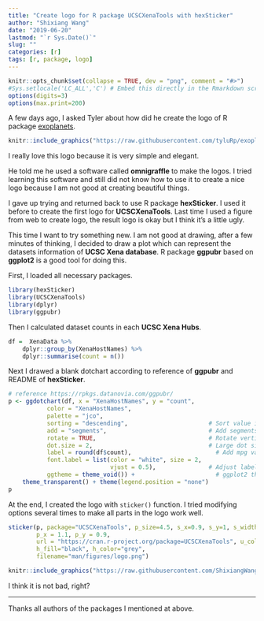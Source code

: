 ```yaml
---
title: "Create logo for R package UCSCXenaTools with hexSticker"
author: "Shixiang Wang"
date: "2019-06-20"
lastmod: "`r Sys.Date()`"
slug: ""
categories: [r]
tags: [r, package, logo]
---
```


```r
knitr::opts_chunk$set(collapse = TRUE, dev = "png", comment = "#>")
#Sys.setlocale('LC_ALL','C') # Embed this directly in the Rmarkdown script that contains the Chinese character comment
options(digits=3)
options(max.print=200)
```

A few days ago, I asked Tyler about how did he create the logo of R package [exoplanets](https://github.com/tyluRp/exoplanets). 

```r
knitr::include_graphics("https://raw.githubusercontent.com/tyluRp/exoplanets/master/man/figures/logo.png")
```

I really love this logo because it is very simple and elegant.

He told me he used a software called **omnigraffle** to make the logos. I tried learning this software and still did not know how to use it to create a nice logo because I am not good at creating beautiful things.

I gave up trying and returned back to use R package **hexSticker**. I used it before to create the first logo 
for **UCSCXenaTools**. Last time I used a figure from web to create logo, the result logo is okay but I think it's a little ugly. 

This time I want to try something new. I am not good at drawing, after a few minutes of thinking, 
I decided to draw a plot which can represent the datasets information of **UCSC Xena database**. 
R package **ggpubr** based on **ggplot2** is a good tool for doing this.  

First, I loaded all necessary packages.

```r
library(hexSticker)
library(UCSCXenaTools)
library(dplyr)
library(ggpubr)
```

Then I calculated dataset counts in each **UCSC Xena Hubs**.

```r
df =  XenaData %>%
    dplyr::group_by(XenaHostNames) %>%
    dplyr::summarise(count = n())
```

Next I drawed a blank dotchart according to reference of **ggpubr** and README of **hexSticker**.

```r
# reference https://rpkgs.datanovia.com/ggpubr/
p <- ggdotchart(df, x = "XenaHostNames", y = "count",
           color = "XenaHostNames",
           palette = "jco",
           sorting = "descending",                       # Sort value in descending order
           add = "segments",                             # Add segments from y = 0 to dots
           rotate = TRUE,                                # Rotate vertically
           dot.size = 2,                                 # Large dot size
           label = round(df$count),                        # Add mpg values as dot labels
           font.label = list(color = "white", size = 2,
                             vjust = 0.5),               # Adjust label parameters
           ggtheme = theme_void()) +                       # ggplot2 theme
    theme_transparent() + theme(legend.position = "none") 
p
```

At the end, I created the logo with `sticker()` function. 
I tried modifying options several times to make all parts in the logo work well.

```r
sticker(p, package="UCSCXenaTools", p_size=4.5, s_x=0.9, s_y=1, s_width=1.7, s_height=1.3,
        p_x = 1.1, p_y = 0.9,
        url = "https://cran.r-project.org/package=UCSCXenaTools", u_color = "white", u_size = 1,
        h_fill="black", h_color="grey",
        filename="man/figures/logo.png")
```

```r
knitr::include_graphics("https://raw.githubusercontent.com/ShixiangWang/UCSCXenaTools/master/man/figures/logo.png")
```

I think it is not bad, right?

***

Thanks all authors of the packages I mentioned at above.
